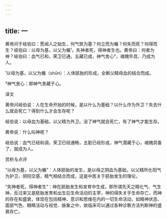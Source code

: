 ```yaml
---
---
---
```

title: 一
---




黄帝问于岐伯曰：愿闻人之始生，何气筑为基？何立而为楯？何失而死？何得而生？岐伯曰：以母为基，以父为楯¹。失神者死，得神者生也。黄帝曰：何者为神？岐伯曰：血气已和，荣卫已通，五藏已成，神气舍心²，魂魄毕具，乃成为人。

¹以母为基，以父为楯（shǔn）：人体胚胎的形成，全赖父精母血的结合而成。

²神气舍心：即神气舍藏于心。

译文

黄帝问岐伯说：人在生命开始的时候，是以什么为基础？以什么作为外卫？失去什么就会死亡？得到什么才会生存呢？

岐伯说：以母血为基础，以父精为外卫。没了神气就会死亡，有了神气才能生存。

黄帝说：什么叫神呢？

岐伯说：血气已经和调，荣卫已经通畅，五脏已经形成，神气潜藏于心，魂魄具备了，就成为人。

赏析与点评

“以母为基，以父为楯”：人体胚胎的发生，是以母之阴血为基础，以父精所化阳气为护卫，阴阳交感，精气相结合而成，这是中医关于胚胎发生的理论。

“失神者死，得神者生”：神在胚胎发生和发育中生成，即所谓先天之精化气、气生神，反过来又是胚胎发育和出生后生命活动的主宰，神的得失关乎生命存亡，而神的存在和盛衰，体现在包括精神、意识和思维在内的一切生命活动，如精神状态、面部气色、眼睛活动与视觉、脉象之中，故临床可以通过各种诊察方法判断神的盛衰存亡。